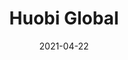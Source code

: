 ---
title: Huobi Global
category: Exchanges & wallet
status: publish
date: 2021-04-22
slug: A short description for this item
website: https://www.binance.com/it/trade/IOTX_BTC
twitter:
logo: /img/Huobi Global.png
featured_img: https://wp.gcap1.iotex.io/wp-content/uploads/2021/04/huobiglobal-header.png
telegram:
---